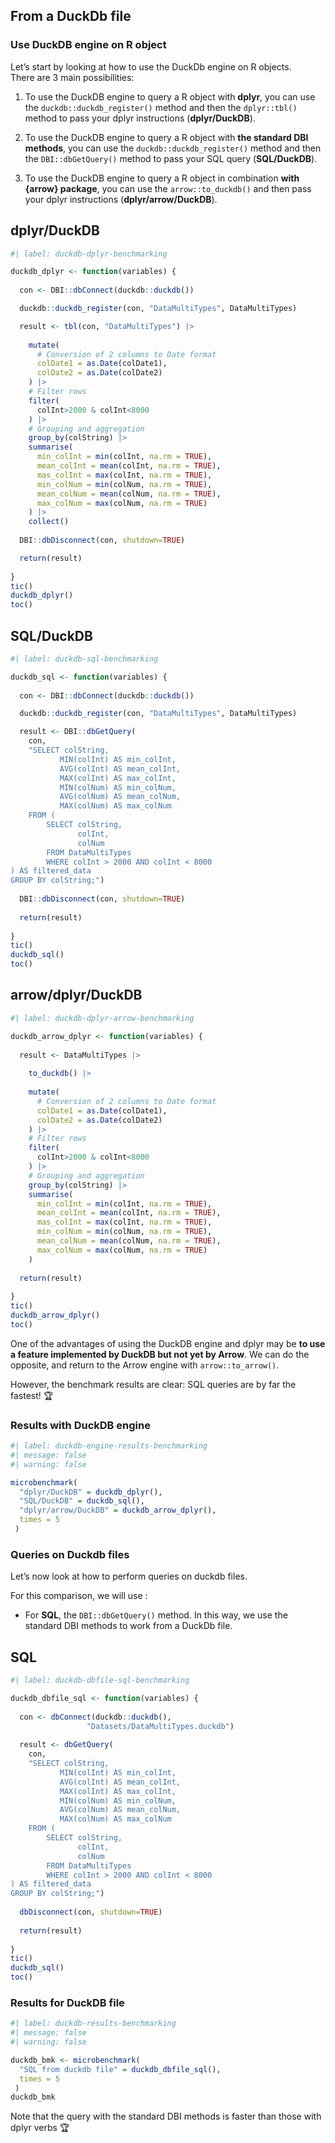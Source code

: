 ## From a DuckDb file

### Use DuckDB engine on R object

Let's start by looking at how to use the DuckDb engine on R objects.  
There are 3 main possibilities:  

1. To use the DuckDB engine to query a R object with **dplyr**, you can use the `duckdb::duckdb_register()` method and then the `dplyr::tbl()` method to pass your dplyr instructions (**dplyr/DuckDB**). 

2. To use the DuckDB engine to query a R object with **the standard DBI methods**, you can use the `duckdb::duckdb_register()` method and then the `DBI::dbGetQuery()` method to pass your SQL query (**SQL/DuckDB**).

3. To use the DuckDB engine to query a R object in combination **with {arrow} package**, you can use the `arrow::to_duckdb()` and then pass your dplyr instructions (**dplyr/arrow/DuckDB**).

::: {.panel-tabset}

## dplyr/DuckDB

```r
#| label: duckdb-dplyr-benchmarking

duckdb_dplyr <- function(variables) {
  
  con <- DBI::dbConnect(duckdb::duckdb())

  duckdb::duckdb_register(con, "DataMultiTypes", DataMultiTypes)

  result <- tbl(con, "DataMultiTypes") |>
    
    mutate(
      # Conversion of 2 columns to Date format
      colDate1 = as.Date(colDate1),
      colDate2 = as.Date(colDate2)
    ) |>
    # Filter rows
    filter(
      colInt>2000 & colInt<8000
    ) |>
    # Grouping and aggregation
    group_by(colString) |> 
    summarise(
      min_colInt = min(colInt, na.rm = TRUE),
      mean_colInt = mean(colInt, na.rm = TRUE),
      mas_colInt = max(colInt, na.rm = TRUE),
      min_colNum = min(colNum, na.rm = TRUE),
      mean_colNum = mean(colNum, na.rm = TRUE),
      max_colNum = max(colNum, na.rm = TRUE)
    ) |>
    collect()
  
  DBI::dbDisconnect(con, shutdown=TRUE)

  return(result)
  
}
tic()
duckdb_dplyr()
toc()
```

## SQL/DuckDB

```r
#| label: duckdb-sql-benchmarking

duckdb_sql <- function(variables) {
  
  con <- DBI::dbConnect(duckdb::duckdb())

  duckdb::duckdb_register(con, "DataMultiTypes", DataMultiTypes)

  result <- DBI::dbGetQuery(
    con, 
    "SELECT colString,
           MIN(colInt) AS min_colInt,
           AVG(colInt) AS mean_colInt,
           MAX(colInt) AS max_colInt,
           MIN(colNum) AS min_colNum,
           AVG(colNum) AS mean_colNum,
           MAX(colNum) AS max_colNum
    FROM (
        SELECT colString,
               colInt,
               colNum
        FROM DataMultiTypes
        WHERE colInt > 2000 AND colInt < 8000
) AS filtered_data
GROUP BY colString;")
  
  DBI::dbDisconnect(con, shutdown=TRUE)
  
  return(result)
  
}
tic()
duckdb_sql()
toc()
```

## arrow/dplyr/DuckDB

```r
#| label: duckdb-dplyr-arrow-benchmarking

duckdb_arrow_dplyr <- function(variables) {
          
  result <- DataMultiTypes |>
    
    to_duckdb() |>
    
    mutate(
      # Conversion of 2 columns to Date format
      colDate1 = as.Date(colDate1),
      colDate2 = as.Date(colDate2)
    ) |>
    # Filter rows
    filter(
      colInt>2000 & colInt<8000
    ) |>
    # Grouping and aggregation
    group_by(colString) |> 
    summarise(
      min_colInt = min(colInt, na.rm = TRUE),
      mean_colInt = mean(colInt, na.rm = TRUE),
      mas_colInt = max(colInt, na.rm = TRUE),
      min_colNum = min(colNum, na.rm = TRUE),
      mean_colNum = mean(colNum, na.rm = TRUE),
      max_colNum = max(colNum, na.rm = TRUE)
    ) 
  
  return(result)
  
}
tic()
duckdb_arrow_dplyr()
toc()
```
:::

::: {.callout-tip}
One of the advantages of using the DuckDB engine and dplyr may be **to use a feature implemented by DuckDB but not yet by Arrow**. We can do the opposite, and return to the Arrow engine with `arrow::to_arrow()`.

However, the benchmark results are clear: SQL queries are by far the fastest! 🏆
:::


### Results with DuckDB engine

```r
#| label: duckdb-engine-results-benchmarking
#| message: false
#| warning: false

microbenchmark(
  "dplyr/DuckDB" = duckdb_dplyr(),
  "SQL/DuckDB" = duckdb_sql(),
  "dplyr/arrow/DuckDB" = duckdb_arrow_dplyr(),
  times = 5
 )
```

### Queries on Duckdb files

Let's now look at how to perform queries on duckdb files.

For this comparison, we will use :

- For **SQL**, the `DBI::dbGetQuery()` method. In this way, we use the standard DBI methods to work from a DuckDb file.  

::: {.panel-tabset}

## SQL

```r
#| label: duckdb-dbfile-sql-benchmarking

duckdb_dbfile_sql <- function(variables) {
  
  con <- dbConnect(duckdb::duckdb(),
                 "Datasets/DataMultiTypes.duckdb")
  
  result <- dbGetQuery(
    con, 
    "SELECT colString,
           MIN(colInt) AS min_colInt,
           AVG(colInt) AS mean_colInt,
           MAX(colInt) AS max_colInt,
           MIN(colNum) AS min_colNum,
           AVG(colNum) AS mean_colNum,
           MAX(colNum) AS max_colNum
    FROM (
        SELECT colString,
               colInt,
               colNum
        FROM DataMultiTypes
        WHERE colInt > 2000 AND colInt < 8000
) AS filtered_data
GROUP BY colString;")
  
  dbDisconnect(con, shutdown=TRUE)
  
  return(result)
  
}
tic()
duckdb_sql()
toc()
```
:::

### Results for DuckDB file

```r
#| label: duckdb-results-benchmarking
#| message: false
#| warning: false

duckdb_bmk <- microbenchmark(
  "SQL from duckdb file" = duckdb_dbfile_sql(),
  times = 5
 )
duckdb_bmk
```
 
Note that the query with the standard DBI methods is faster than those with dplyr verbs 🏆
